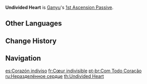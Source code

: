 {{Talent Infobox
|image         = Talent Undivided Heart.png
|character     = Ganyu
|type          = 1st Ascension Passive
|info          = After firing a [[Liutian Archery|Frostflake Arrow]], the [[CRIT Rate]] of subsequent Frostflake Arrows and their resulting bloom effects is increased by 20% for 5s.
|utility1      = CRIT Rate
}}
'''Undivided Heart''' is [[Ganyu]]'s [[1st Ascension Passive]].

==Other Languages==
{{Other Languages
|en      = Undivided Heart
|zhs     = 唯此一心
|zhs_rm  = Wéi Cǐ Yī Xīn
|zht     = 唯此一心
|zht_rm  = Wéi Cǐ Yī Xīn
|zh_tl   = Only This One Heart
|ja      = 唯一の心
|ja_rm   = Yuiitsu no Kokoro
|ja_tl   = Sole Heart
|ko      = 단 하나의 마음
|ko_rm   = Dan Hana-ui Ma'eum
|ko_tl   = Only One Heart
|es      = Corazón indiviso
|es_tl   = Undivided Heart
|fr      = Cœur indivisible
|fr_tl   = Indivisible Heart
|ru      = Неразделённое сердце
|ru_tl   = Undivided Heart
|th      = Undivided Heart
|vi      = Duy Thử Nhất Tâm
|vi_tl   = 
|de      = Eintracht
|de_tl   = Unity
|id      = Undivided Heart
|pt      = Com Todo Coração
|pt_tl   = With All (My) Heart
|tr      = Tek Yürek
|tr_tl   = 
|it      = Cuore indivisibile
|it_tl   = Indivisible Heart
}}

==Change History==
{{Change History|1.2}}
{{Clr}}

==Navigation==
{{Talent Navbox|Ganyu}}

[[es:Corazón indiviso]]
[[fr:Cœur indivisible]]
[[pt-br:Com Todo Coração]]
[[ru:Неразделённое сердце]]
[[th:Undivided Heart]]